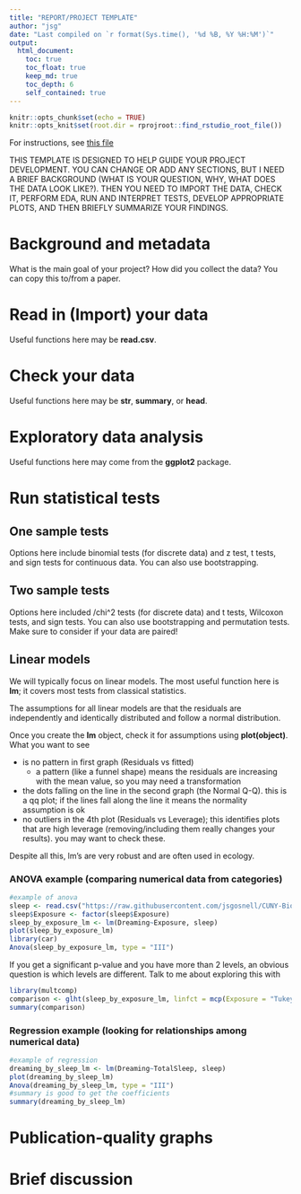 ```yaml
---
title: "REPORT/PROJECT TEMPLATE"
author: "jsg"
date: "Last compiled on `r format(Sys.time(), '%d %B, %Y %H:%M')`"
output:
  html_document:
    toc: true
    toc_float: true
    keep_md: true
    toc_depth: 6
    self_contained: true
---
```


```r
knitr::opts_chunk$set(echo = TRUE)
knitr::opts_knit$set(root.dir = rprojroot::find_rstudio_root_file())
```

For instructions, see 
[this file](https://docs.google.com/document/d/1s_Y3O69ei2xLlYc-JPnvQtH6Ci_OH_Bdk4BvnuodJ5Q/edit?usp=sharing){target="blank"} 


THIS TEMPLATE IS DESIGNED TO HELP GUIDE YOUR PROJECT DEVELOPMENT. YOU CAN CHANGE
OR ADD ANY SECTIONS, BUT I NEED A BRIEF BACKGROUND (WHAT IS YOUR QUESTION, WHY,
WHAT DOES THE DATA LOOK LIKE?). THEN YOU NEED TO IMPORT THE DATA, CHECK IT, PERFORM
EDA, RUN AND INTERPRET TESTS, DEVELOP APPROPRIATE PLOTS, AND THEN BRIEFLY SUMMARIZE
YOUR FINDINGS.

# Background and metadata

What is the main goal of your project? How did you collect the data? You can copy
this to/from a paper.

# Read in (Import) your data

Useful functions here may be **read.csv**.

# Check your data

Useful functions here may be **str**, **summary**, or **head**.

# Exploratory data analysis

Useful functions here may come from the **ggplot2** package.

# Run statistical tests

## One sample tests

Options here include binomial tests (for discrete data) and z test, t tests, and
sign tests for continuous data. You can also use bootstrapping.

## Two sample tests

Options here included /chi^2 tests (for discrete data) and t tests, Wilcoxon tests, 
and sign tests. You can also use bootstrapping and permutation tests.  Make sure 
to consider if your data are paired!

## Linear models

We will typically focus on linear models. The most useful function here is
**lm**; it covers most tests from classical statistics.

The assumptions for all linear models 
are that the residuals are independently and identically distributed and follow 
a normal distribution.

Once you create the **lm** object, check it for assumptions using **plot(object)**.
What you want to see 

* is no pattern in first graph (Residuals vs fitted)
  * a pattern (like a funnel shape) means the residuals are increasing with the mean value, so you may need a transformation
* the dots falling on the line in the second graph (the Normal Q-Q).  this is a qq plot; if the lines fall along the line it means the normality assumption is ok
* no outliers in the 4th plot (Residuals vs Leverage); this identifies plots that are high leverage (removing/including them really changes your results). you may want to check these.

Despite all this, lm's are very robust and are often used in ecology.

### ANOVA example (comparing numerical data from categories)

```r
#example of anova
sleep <- read.csv("https://raw.githubusercontent.com/jsgosnell/CUNY-BioStats/master/datasets/sleep.csv", stringsAsFactors = T)
sleep$Exposure <- factor(sleep$Exposure)
sleep_by_exposure_lm <- lm(Dreaming~Exposure, sleep)
plot(sleep_by_exposure_lm)
library(car)
Anova(sleep_by_exposure_lm, type = "III")
```
If you get a significant p-value and you have more than 2 levels, an obvious 
question is which levels are different. Talk to me about exploring this with

```r
library(multcomp)
comparison <- glht(sleep_by_exposure_lm, linfct = mcp(Exposure = "Tukey"))
summary(comparison)
```

### Regression example (looking for relationships among numerical data)


```r
#example of regression
dreaming_by_sleep_lm <- lm(Dreaming~TotalSleep, sleep)
plot(dreaming_by_sleep_lm)
Anova(dreaming_by_sleep_lm, type = "III")
#summary is good to get the coefficients
summary(dreaming_by_sleep_lm)
```

# Publication-quality graphs

# Brief discussion